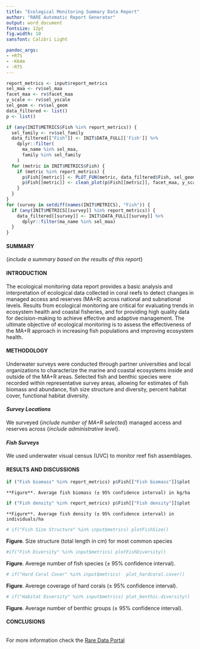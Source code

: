 ```yaml
---
title: "Ecological Monitoring Summary Data Report"
author: "RARE Automatic Report Generator"
output: word_document
fontsize: 12pt
fig.width: 10
sansfont: Calibri Light

pandoc_args:
- +RTS
- -K64m
- -RTS
---
```


```r
report_metrics <- input$report_metrics
sel_maa <- rv$sel_maa
facet_maa <- rv$facet_maa
y_scale <- rv$sel_yscale
sel_geom <- rv$sel_geom
data_filtered <- list()
p <- list()

if (any(INIT$METRICS$Fish %in% report_metrics)) {
  sel_family <- rv$sel_family
  data_filtered[["Fish"]] <- INIT$DATA_FULL[['Fish']] %>%
    dplyr::filter(
      ma_name %in% sel_maa,
      family %in% sel_family
    )
  for (metric in INIT$METRICS$Fish) {
    if (metric %in% report_metrics) {
      p$Fish[[metric]] <- PLOT_FUN(metric, data_filtered$Fish, sel_geom, facet_maa)
      p$Fish[[metric]] <- clean_plot(p$Fish[[metric]], facet_maa, y_scale, metric, sel_maa)$p
    }
  }
}
for (survey in setdiff(names(INIT$METRICS), "Fish")) {
  if (any(INIT$METRICS[[survey]] %in% report_metrics)) {
    data_filtered[[survey]] <- INIT$DATA_FULL[[survey]] %>% 
      dplyr::filter(ma_name %in% sel_maa)
  }
}
```

\begin{aligned}
Report generated on: `r format(Sys.Date(), "%B %d, %Y")`
\end{aligned}

#### SUMMARY

{*include a summary based on the results of this report*}
 
\newpage

#### INTRODUCTION

The ecological monitoring data report provides a basic analysis and interpretation of ecological data collected in coral reefs to detect changes in managed access and reserves (MA+R) across national and subnational levels. Results from ecological monitoring are critical for evaluating trends in ecosystem health and coastal fisheries, and for providing high quality data for decision-making to achieve effective and adaptive management. The ultimate objective of ecological monitoring is to assess the effectiveness of the MA+R approach in increasing fish populations and improving ecosystem health.

#### METHODOLOGY

Underwater surveys were conducted through partner universities and local organizations to characterize the marine and coastal ecosystems inside and outside of the MA+R areas. Selected fish and benthic species were recorded within representative survey areas, allowing for estimates of fish biomass and abundance, fish size structure and diversity, percent habitat cover, functional habitat diversity.

#### *Survey Locations*

We surveyed {*include number of MA+R selected*} managed access and reserves across {*include administrative level*}.

#### *Fish Surveys*
    
We used underwater visual census (UVC) to monitor reef fish assemblages. 

#### RESULTS AND DISCUSSIONS

```r
if ("Fish biomass" %in% report_metrics) p$Fish[["Fish biomass"]]$plot
```
```asis
**Figure**. Average fish biomass (± 95% confidence interval) in kg/ha
```

```r
if ("Fish density" %in% report_metrics) p$Fish[["Fish density"]]$plot
```
```asis
**Figure**. Average fish density (± 95% confidence interval) in individuals/ha
```

```r
# if("Fish Size Structure" %in% input$metrics) plotFishSize()
```

**Figure**. Size structure (total length in cm) for most common species

```r
#if("Fish Diversity" %in% input$metrics) plotFishDiversity()
```

**Figure**. Averege number of fish species (± 95% confidence interval).

```r
# if("Hard Coral Cover" %in% input$metrics)  plot_hardcoral.cover()
```

**Figure**. Averege coverage of hard corals (± 95% confidence interval).

```r
# if("Habitat Diversity" %in% input$metrics) plot_benthic.diversity()
```

**Figure**. Average number of benthic groups (± 95% confidence interval).





#### CONCLUSIONS

```r

```

For more information check the [Rare Data Portal](https://portal.rare.org/program-data/impacts/ecological-impacts/fisheries-recovery/ecological-data/)